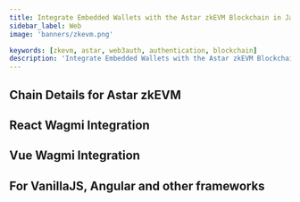 ```yaml
---
title: Integrate Embedded Wallets with the Astar zkEVM Blockchain in JavaScript
sidebar_label: Web
image: 'banners/zkevm.png'

keywords: [zkevm, astar, web3auth, authentication, blockchain]
description: 'Integrate Embedded Wallets with the Astar zkEVM Blockchain in JavaScript | Embedded Wallets'
---
```



<SEO
  title="Integrate Embedded Wallets with the Astar zkEVM Blockchain in JavaScript"
  description="Integrate Embedded Wallets with the Astar zkEVM Blockchain in JavaScript | Embedded Wallets"
  image="https://web3auth.io/docs/banners/zkevm.png"
  slug="/embedded-wallets/connect-blockchain/evm/zkevm/web"
/>

## Chain Details for Astar zkEVM

<ChainDetailsAstarZkevm />

## React Wagmi Integration

<ReactWagmiIntegration />

## Vue Wagmi Integration

<VueWagmiIntegration />

## For VanillaJS, Angular and other frameworks

<JsBlockchainMethods />
